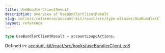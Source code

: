 ```yaml
---
title: UseBundlerClientResult
description: Overview of UseBundlerClientResult
slug: wallets/reference/account-kit/react/src/type-aliases/UseBundlerClientResult
layout: reference
---
```


```ts
type UseBundlerClientResult = accountLoupeActions;
```

Defined in: [account-kit/react/src/hooks/useBundlerClient.ts:8](https://github.com/alchemyplatform/aa-sdk/blob/49e74eee8606f480b200b4612d00d950da8a8742/account-kit/react/src/hooks/useBundlerClient.ts#L8)
